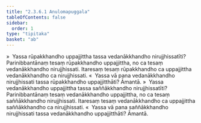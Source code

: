 ```yaml
---
title: "2.3.6.1 Anulomapuggala"
tableOfContents: false
sidebar:
  order: 1
type: "tipitaka"
basket: "ab"
---
```



<DynamicBreadcrumb />

<Division number="196">

<Paragraph number="933">
»  Yassa rūpakkhandho uppajjittha tassa vedanākkhandho nirujjhissatīti?
</Paragraph>

<Paragraph number="934">
Parinibbantānaṃ tesaṃ rūpakkhandho uppajjittha, no ca tesaṃ vedanākkhandho nirujjhissati. Itaresaṃ tesaṃ rūpakkhandho ca uppajjittha vedanākkhandho ca nirujjhissati.
</Paragraph>

<Paragraph number="935">
«  Yassa vā pana vedanākkhandho nirujjhissati tassa rūpakkhandho uppajjitthāti? Āmantā.
</Paragraph>

</Division>
<Division number="197">

<Paragraph number="936">
»  Yassa vedanākkhandho uppajjittha tassa saññākkhandho nirujjhissatīti?
</Paragraph>

<Paragraph number="937">
Parinibbantānaṃ tesaṃ vedanākkhandho uppajjittha, no ca tesaṃ saññākkhandho nirujjhissati. Itaresaṃ tesaṃ vedanākkhandho ca uppajjittha saññākkhandho ca nirujjhissati.
</Paragraph>

<Paragraph number="938">
«  Yassa vā pana saññākkhandho nirujjhissati tassa vedanākkhandho uppajjitthāti? Āmantā.
</Paragraph>
</Division>